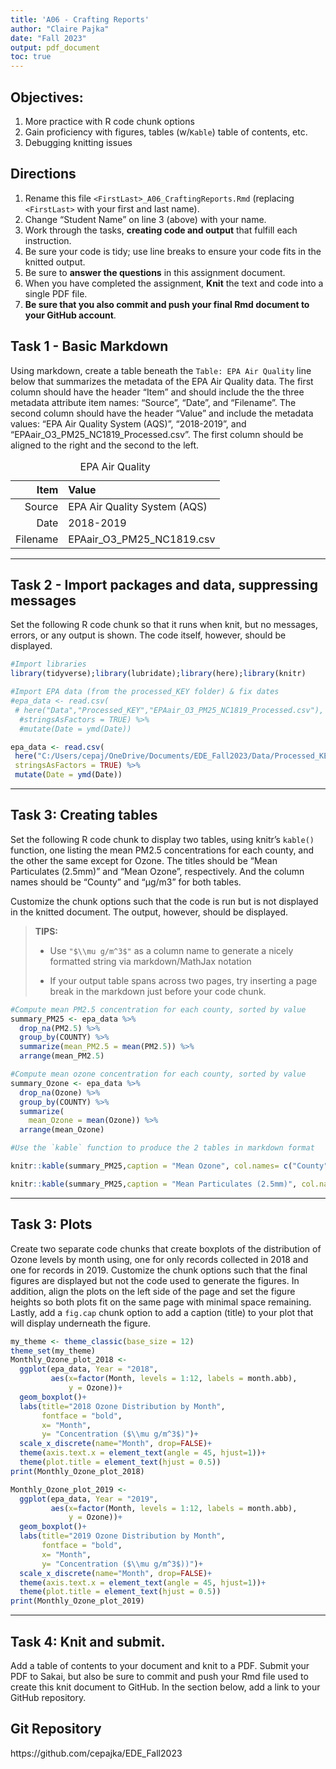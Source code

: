 ```yaml
---
title: 'A06 - Crafting Reports'
author: "Claire Pajka" 
date: "Fall 2023"
output: pdf_document
toc: true
---
```


\listoftables

## Objectives:

1.  More practice with R code chunk options
1.  Gain proficiency with figures, tables (w/`Kable`) table of contents, etc.
1.  Debugging knitting issues

## Directions

1.  Rename this file `<FirstLast>_A06_CraftingReports.Rmd` (replacing `<FirstLast>` with your first and last name).
1.  Change "Student Name" on line 3 (above) with your name.
1.  Work through the tasks, **creating code and output** that fulfill each instruction.
1.  Be sure your code is tidy; use line breaks to ensure your code fits in the knitted output.
1.  Be sure to **answer the questions** in this assignment document.
1.  When you have completed the assignment, **Knit** the text and code into a single PDF file.
1.  **Be sure that you also commit and push your final Rmd document to your GitHub account**.

## Task 1 - Basic Markdown

Using markdown, create a table beneath the `Table: EPA Air Quality` line below that summarizes the metadata of the EPA Air Quality data. The first column should have the header "Item" and should include the the three metadata attribute item names: "Source", "Date", and "Filename". The second column should have the header "Value" and include the metadata values: "EPA Air Quality System (AQS)", "2018-2019", and "EPAair_O3_PM25_NC1819_Processed.csv". The first column should be aligned to the right and the second to the left.

Table: EPA Air Quality

Item          | Value                       
-------------:| :-------------
Source        | EPA Air Quality System (AQS)
Date          | 2018-2019
Filename      | EPAair_O3_PM25_NC1819.csv


---

## Task 2 - Import packages and data, suppressing messages

Set the following R code chunk so that it runs when knit, but no messages, errors, or any output is shown. The code itself, however, should be displayed.

```r
#Import libraries
library(tidyverse);library(lubridate);library(here);library(knitr)

#Import EPA data (from the processed_KEY folder) & fix dates
#epa_data <- read.csv(
 # here("Data","Processed_KEY","EPAair_O3_PM25_NC1819_Processed.csv"),
  #stringsAsFactors = TRUE) %>% 
  #mutate(Date = ymd(Date))

epa_data <- read.csv(
 here("C:/Users/cepaj/OneDrive/Documents/EDE_Fall2023/Data/Processed_KEY/Processed_KEY/EPAair_O3_PM25_NC1819_Processed.csv"),
 stringsAsFactors = TRUE) %>%
 mutate(Date = ymd(Date))

```

---

## Task 3: Creating tables

Set the following R code chunk to display two tables, using knitr's `kable()` function, one listing the mean PM2.5 concentrations for each county, and the other the same except for Ozone. The titles should be "Mean Particulates (2.5mm)" and "Mean Ozone", respectively. And the column names should be "County" and "µg/m3" for both tables.

Customize the chunk options such that the code is run but is not displayed in the knitted document. The output, however, should be displayed.

> **TIPS:**
>
> -   Use `"$\\mu g/m^3$"` as a column name to generate a nicely formatted string via markdown/MathJax notation
>
> -   If your output table spans across two pages, try inserting a page break in the markdown just before your code chunk.

\newpage

```r
#Compute mean PM2.5 concentration for each county, sorted by value
summary_PM25 <- epa_data %>% 
  drop_na(PM2.5) %>% 
  group_by(COUNTY) %>% 
  summarize(mean_PM2.5 = mean(PM2.5)) %>% 
  arrange(mean_PM2.5)

#Compute mean ozone concentration for each county, sorted by value
summary_Ozone <- epa_data %>% 
  drop_na(Ozone) %>% 
  group_by(COUNTY) %>% 
  summarize(
    mean_Ozone = mean(Ozone)) %>% 
  arrange(mean_Ozone)

#Use the `kable` function to produce the 2 tables in markdown format

knitr::kable(summary_PM25,caption = "Mean Ozone", col.names= c("County", "$\\mu g/m^3$"))

knitr::kable(summary_PM25,caption = "Mean Particulates (2.5mm)", col.names= c("County", "$\\mu g/m^3$"))

```

---

## Task 3: Plots

Create two separate code chunks that create boxplots of the distribution of Ozone levels by month using, one for only records collected in 2018 and one for records in 2019. Customize the chunk options such that the final figures are displayed but not the code used to generate the figures. In addition, align the plots on the left side of the page and set the figure heights so both plots fit on the same page with minimal space remaining. Lastly, add a `fig.cap` chunk option to add a caption (title) to your plot that will display underneath the figure.

```r
my_theme <- theme_classic(base_size = 12)
theme_set(my_theme)
Monthly_Ozone_plot_2018 <-
  ggplot(epa_data, Year = "2018", 
         aes(x=factor(Month, levels = 1:12, labels = month.abb),
             y = Ozone))+
  geom_boxplot()+
  labs(title="2018 Ozone Distribution by Month",
       fontface = "bold",
       x= "Month",
       y= "Concentration ($\\mu g/m^3$)")+
  scale_x_discrete(name="Month", drop=FALSE)+
  theme(axis.text.x = element_text(angle = 45, hjust=1))+
  theme(plot.title = element_text(hjust = 0.5))
print(Monthly_Ozone_plot_2018)

```

```r
Monthly_Ozone_plot_2019 <-
  ggplot(epa_data, Year = "2019", 
         aes(x=factor(Month, levels = 1:12, labels = month.abb),
             y = Ozone))+
  geom_boxplot()+
  labs(title="2019 Ozone Distribution by Month",
       fontface = "bold",
       x= "Month",
       y= "Concentration ($\\mu g/m^3$))")+
  scale_x_discrete(name="Month", drop=FALSE)+
  theme(axis.text.x = element_text(angle = 45, hjust=1))+
  theme(plot.title = element_text(hjust = 0.5))
print(Monthly_Ozone_plot_2019)
```

---
\newpage

## Task 4: Knit and submit.
Add a table of contents to your document and knit to a PDF. Submit your PDF to Sakai, but also be sure to commit and push your Rmd file used to create this knit document to GitHub. In the section below, add a link to your GitHub repository. 

## Git Repository
https://github.com/cepajka/EDE_Fall2023
